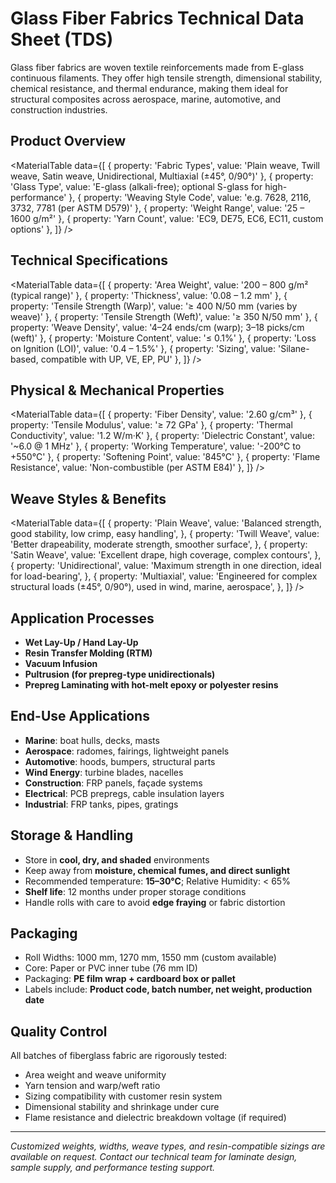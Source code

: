 

<ImageCard
  src="/images/fabric.jpg"
  alt="Fiber Glass Fabrics"
  title="Fiber Glass Fabrics"
  description=""
/>



# Glass Fiber Fabrics Technical Data Sheet (TDS)

Glass fiber fabrics are woven textile reinforcements made from E-glass continuous filaments. They offer high tensile strength, dimensional stability, chemical resistance, and thermal endurance, making them ideal for structural composites across aerospace, marine, automotive, and construction industries.



## Product Overview

<MaterialTable
  data={[
    { property: 'Fabric Types', value: 'Plain weave, Twill weave, Satin weave, Unidirectional, Multiaxial (±45°, 0/90°)' },
    { property: 'Glass Type', value: 'E-glass (alkali-free); optional S-glass for high-performance' },
    { property: 'Weaving Style Code', value: 'e.g. 7628, 2116, 3732, 7781 (per ASTM D579)' },
    { property: 'Weight Range', value: '25 – 1600 g/m²' },
    { property: 'Yarn Count', value: 'EC9, DE75, EC6, EC11, custom options' },
  ]}
/>

## Technical Specifications

<MaterialTable
  data={[
    { property: 'Area Weight', value: '200 – 800 g/m² (typical range)' },
    { property: 'Thickness', value: '0.08 – 1.2 mm' },
    { property: 'Tensile Strength (Warp)', value: '≥ 400 N/50 mm (varies by weave)' },
    { property: 'Tensile Strength (Weft)', value: '≥ 350 N/50 mm' },
    { property: 'Weave Density', value: '4–24 ends/cm (warp); 3–18 picks/cm (weft)' },
    { property: 'Moisture Content', value: '≤ 0.1%' },
    { property: 'Loss on Ignition (LOI)', value: '0.4 – 1.5%' },
    { property: 'Sizing', value: 'Silane-based, compatible with UP, VE, EP, PU' },
  ]}
/>

## Physical & Mechanical Properties

<MaterialTable
  data={[
    { property: 'Fiber Density', value: '2.60 g/cm³' },
    { property: 'Tensile Modulus', value: '≥ 72 GPa' },
    { property: 'Thermal Conductivity', value: '1.2 W/m·K' },
    { property: 'Dielectric Constant', value: '~6.0 @ 1 MHz' },
    { property: 'Working Temperature', value: '-200°C to +550°C' },
    { property: 'Softening Point', value: '845°C' },
    { property: 'Flame Resistance', value: 'Non-combustible (per ASTM E84)' },
  ]}
/>

## Weave Styles & Benefits


<MaterialTable
  data={[
    {
      property: 'Plain Weave',
      value: 'Balanced strength, good stability, low crimp, easy handling',
    },
    {
      property: 'Twill Weave',
      value: 'Better drapeability, moderate strength, smoother surface',
    },
    {
      property: 'Satin Weave',
      value: 'Excellent drape, high coverage, complex contours',
    },
    {
      property: 'Unidirectional',
      value: 'Maximum strength in one direction, ideal for load-bearing',
    },
    {
      property: 'Multiaxial',
      value: 'Engineered for complex structural loads (±45°, 0/90°), used in wind, marine, aerospace',
    },
  ]}
/>

## Application Processes

- **Wet Lay-Up / Hand Lay-Up**  
- **Resin Transfer Molding (RTM)**  
- **Vacuum Infusion**  
- **Pultrusion (for prepreg-type unidirectionals)**  
- **Prepreg Laminating with hot-melt epoxy or polyester resins**  

## End-Use Applications

- **Marine**: boat hulls, decks, masts  
- **Aerospace**: radomes, fairings, lightweight panels  
- **Automotive**: hoods, bumpers, structural parts  
- **Wind Energy**: turbine blades, nacelles  
- **Construction**: FRP panels, façade systems  
- **Electrical**: PCB prepregs, cable insulation layers  
- **Industrial**: FRP tanks, pipes, gratings  

## Storage & Handling

- Store in **cool, dry, and shaded** environments  
- Keep away from **moisture, chemical fumes, and direct sunlight**  
- Recommended temperature: **15–30°C**; Relative Humidity: < 65%  
- **Shelf life**: 12 months under proper storage conditions  
- Handle rolls with care to avoid **edge fraying** or fabric distortion

## Packaging

- Roll Widths: 1000 mm, 1270 mm, 1550 mm (custom available)  
- Core: Paper or PVC inner tube (76 mm ID)  
- Packaging: **PE film wrap + cardboard box or pallet**  
- Labels include: **Product code, batch number, net weight, production date**

## Quality Control

All batches of fiberglass fabric are rigorously tested:

- Area weight and weave uniformity  
- Yarn tension and warp/weft ratio  
- Sizing compatibility with customer resin system  
- Dimensional stability and shrinkage under cure  
- Flame resistance and dielectric breakdown voltage (if required)

---

*Customized weights, widths, weave types, and resin-compatible sizings are available on request. Contact our technical team for laminate design, sample supply, and performance testing support.*


